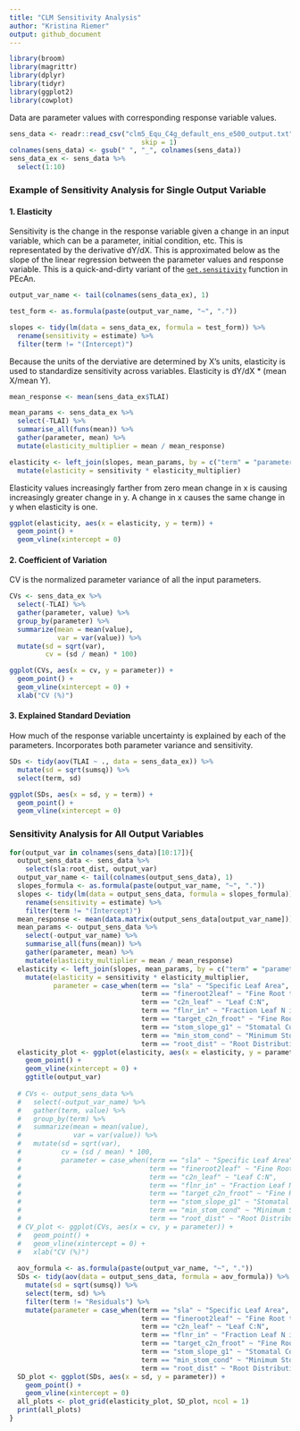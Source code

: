 ```yaml
---
title: "CLM Sensitivity Analysis"
author: "Kristina Riemer"
output: github_document
---
```


```r
library(broom)
library(magrittr)
library(dplyr)
library(tidyr)
library(ggplot2)
library(cowplot)
```

Data are parameter values with corresponding response variable values. 

```r
sens_data <- readr::read_csv("clm5_Equ_C4g_default_ens_e500_output.txt", 
                                 skip = 1)
colnames(sens_data) <- gsub(" ", "_", colnames(sens_data))
sens_data_ex <- sens_data %>% 
  select(1:10)
```
### Example of Sensitivity Analysis for Single Output Variable

#### 1. Elasticity

Sensitivity is the change in the response variable given a change in an input variable, which can be a parameter, initial condition, etc. This is representated by the derivative dY/dX. This is approximated below as the slope of the linear regression between the parameter values and response variable. This is a quick-and-dirty variant of the [`get.sensitivity`](https://github.com/PecanProject/pecan/blob/develop/modules/uncertainty/R/sensitivity.analysis.R#L73) function in PEcAn.




  

```r
output_var_name <- tail(colnames(sens_data_ex), 1)

test_form <- as.formula(paste(output_var_name, "~", "."))

slopes <- tidy(lm(data = sens_data_ex, formula = test_form)) %>% 
  rename(sensitivity = estimate) %>% 
  filter(term != "(Intercept)")
```

Because the units of the derviative are determined by X's units, elasticity is used to standardize sensitivity across variables. Elasticity is dY/dX * (mean X/mean Y). 

```r
mean_response <- mean(sens_data_ex$TLAI)

mean_params <- sens_data_ex %>% 
  select(-TLAI) %>% 
  summarise_all(funs(mean)) %>% 
  gather(parameter, mean) %>% 
  mutate(elasticity_multiplier = mean / mean_response)

elasticity <- left_join(slopes, mean_params, by = c("term" = "parameter")) %>% 
  mutate(elasticity = sensitivity * elasticity_multiplier)
```

Elasticity values increasingly farther from zero mean change in x is causing increasingly greater change in y. A change in x causes the same change in y when elasticity is one. 

```r
ggplot(elasticity, aes(x = elasticity, y = term)) +
  geom_point() +
  geom_vline(xintercept = 0)
```

#### 2. Coefficient of Variation

CV is the normalized parameter variance of all the input parameters. 

```r
CVs <- sens_data_ex %>% 
  select(-TLAI) %>% 
  gather(parameter, value) %>% 
  group_by(parameter) %>% 
  summarize(mean = mean(value), 
            var = var(value)) %>% 
  mutate(sd = sqrt(var), 
         cv = (sd / mean) * 100)
```

```r
ggplot(CVs, aes(x = cv, y = parameter)) +
  geom_point() +
  geom_vline(xintercept = 0) +
  xlab("CV (%)")
```

#### 3. Explained Standard Deviation

How much of the response variable uncertainty is explained by each of the parameters. Incorporates both parameter variance and sensitivity. 

```r
SDs <- tidy(aov(TLAI ~ ., data = sens_data_ex)) %>% 
  mutate(sd = sqrt(sumsq)) %>% 
  select(term, sd)
```

```r
ggplot(SDs, aes(x = sd, y = term)) +
  geom_point() +
  geom_vline(xintercept = 0)
```

### Sensitivity Analysis for All Output Variables


```r
for(output_var in colnames(sens_data)[10:17]){
  output_sens_data <- sens_data %>% 
    select(sla:root_dist, output_var)
  output_var_name <- tail(colnames(output_sens_data), 1)
  slopes_formula <- as.formula(paste(output_var_name, "~", "."))
  slopes <- tidy(lm(data = output_sens_data, formula = slopes_formula)) %>%
    rename(sensitivity = estimate) %>%
    filter(term != "(Intercept)")
  mean_response <- mean(data.matrix(output_sens_data[output_var_name]))
  mean_params <- output_sens_data %>%
    select(-output_var_name) %>%
    summarise_all(funs(mean)) %>%
    gather(parameter, mean) %>%
    mutate(elasticity_multiplier = mean / mean_response)
  elasticity <- left_join(slopes, mean_params, by = c("term" = "parameter")) %>%
    mutate(elasticity = sensitivity * elasticity_multiplier,
           parameter = case_when(term == "sla" ~ "Specific Leaf Area", 
                                 term == "fineroot2leaf" ~ "Fine Root to Leaf Biomass Ratio", 
                                 term == "c2n_leaf" ~ "Leaf C:N", 
                                 term == "flnr_in" ~ "Fraction Leaf N in Rubisco", 
                                 term == "target_c2n_froot" ~ "Fine Root C:N", 
                                 term == "stom_slope_g1" ~ "Stomatal Conductance Slope", 
                                 term == "min_stom_cond" ~ "Minimum Stomatal Conductance", 
                                 term == "root_dist" ~ "Root Distribution"))
  elasticity_plot <- ggplot(elasticity, aes(x = elasticity, y = parameter)) +
    geom_point() +
    geom_vline(xintercept = 0) +
    ggtitle(output_var)
  
  # CVs <- output_sens_data %>%
  #   select(-output_var_name) %>%
  #   gather(term, value) %>%
  #   group_by(term) %>%
  #   summarize(mean = mean(value),
  #             var = var(value)) %>%
  #   mutate(sd = sqrt(var),
  #          cv = (sd / mean) * 100, 
  #          parameter = case_when(term == "sla" ~ "Specific Leaf Area", 
  #                                term == "fineroot2leaf" ~ "Fine Root to Leaf Biomass Ratio", 
  #                                term == "c2n_leaf" ~ "Leaf C:N", 
  #                                term == "flnr_in" ~ "Fraction Leaf N in Rubisco", 
  #                                term == "target_c2n_froot" ~ "Fine Root C:N", 
  #                                term == "stom_slope_g1" ~ "Stomatal Conductance Slope", 
  #                                term == "min_stom_cond" ~ "Minimum Stomatal Conductance", 
  #                                term == "root_dist" ~ "Root Distribution"))
  # CV_plot <- ggplot(CVs, aes(x = cv, y = parameter)) +
  #   geom_point() +
  #   geom_vline(xintercept = 0) +
  #   xlab("CV (%)")
  
  aov_formula <- as.formula(paste(output_var_name, "~", "."))
  SDs <- tidy(aov(data = output_sens_data, formula = aov_formula)) %>%
    mutate(sd = sqrt(sumsq)) %>%
    select(term, sd) %>% 
    filter(term != "Residuals") %>% 
    mutate(parameter = case_when(term == "sla" ~ "Specific Leaf Area", 
                                 term == "fineroot2leaf" ~ "Fine Root to Leaf Biomass Ratio", 
                                 term == "c2n_leaf" ~ "Leaf C:N", 
                                 term == "flnr_in" ~ "Fraction Leaf N in Rubisco", 
                                 term == "target_c2n_froot" ~ "Fine Root C:N", 
                                 term == "stom_slope_g1" ~ "Stomatal Conductance Slope", 
                                 term == "min_stom_cond" ~ "Minimum Stomatal Conductance", 
                                 term == "root_dist" ~ "Root Distribution"))
  SD_plot <- ggplot(SDs, aes(x = sd, y = parameter)) +
    geom_point() +
    geom_vline(xintercept = 0)
  all_plots <- plot_grid(elasticity_plot, SD_plot, ncol = 1)
  print(all_plots)
}

```

